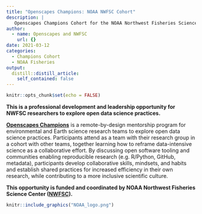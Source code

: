 ```yaml
---
title: "Openscapes Champions: NOAA NWFSC Cohort"
description: |
   Openscapes Champions Cohort for the NOAA Northwest Fisheries Science Center (NWFSC)
author:
  - name: Openscapes and NWFSC
    url: {}
date: 2021-03-12
categories:
  - Champions Cohort
  - NOAA Fisheries
output:
  distill::distill_article:
    self_contained: false
---
```



```r
knitr::opts_chunk$set(echo = FALSE)
```

**This is a professional development and leadership opportunity for NWFSC researchers to explore open data science practices.**

**[Openscapes Champions](https://www.openscapes.org/champions/)** is a remote-by-design mentorship program for environmental and Earth science research teams to explore open data science practices. Participants attend as a team with their research group in a cohort with other teams, together learning how to reframe data-intensive science as a collaborative effort. By discussing open software tooling and communities enabling reproducible research (e.g. R/Python, GitHub, metadata), participants develop collaborative skills, mindsets, and habits and establish shared practices for increased efficiency in their own research, while contributing to a more inclusive scientific culture. 

**This opportunity is funded and coordinated by NOAA Northwest Fisheries Science Center ([NWFSC](https://www.fisheries.noaa.gov/about/northwest-fisheries-science-center)).**

```r
knitr::include_graphics("NOAA_logo.png")  
```


